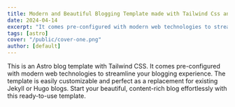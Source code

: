 ```yaml
---
title: Modern and Beautiful Blogging Template made with Tailwind Css and Astro
date: 2024-04-14
excerpt: "It comes pre-configured with modern web technologies to streamline your blogging experience."
tags: [astro]
cover: "/public/cover-one.png"
author: [default]
---
```


This is an Astro blog template with Tailwind CSS. It comes pre-configured with modern web technologies to streamline your blogging experience. The template is easily customizable and perfect as a replacement for existing Jekyll or Hugo blogs. Start your beautiful, content-rich blog effortlessly with this ready-to-use template.
